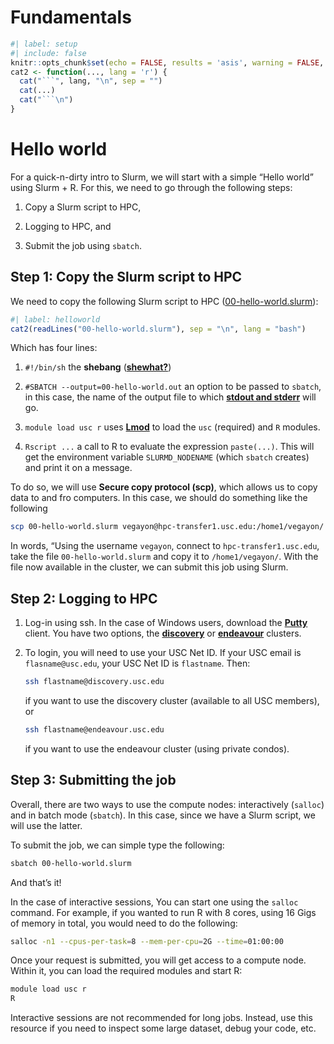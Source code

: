 # Fundamentals

```r
#| label: setup
#| include: false
knitr::opts_chunk$set(echo = FALSE, results = 'asis', warning = FALSE, comment = "")
cat2 <- function(..., lang = 'r') {
  cat("```", lang, "\n", sep = "")
  cat(...)
  cat("```\n")
}
```


# Hello world

For a quick-n-dirty intro to Slurm, we will start with a simple "Hello world"
using Slurm + R. For this, we need to go through the following steps:

1.  Copy a Slurm script to HPC,

2.  Logging to HPC, and

3.  Submit the job using `sbatch`.


## Step 1: Copy the Slurm script to HPC

We need to copy the following Slurm script to HPC ([00-hello-world.slurm](00-hello-world.slurm){target="_blank"}):

```r
#| label: helloworld
cat2(readLines("00-hello-world.slurm"), sep = "\n", lang = "bash")
```

Which has four lines:

1.  `#!/bin/sh` the **shebang** ([**shewhat?**](https://stackoverflow.com/questions/7366775/what-does-the-line-bin-sh-mean-in-a-unix-shell-script))

2.  `#SBATCH --output=00-hello-world.out` an option to be passed to `sbatch`, in
    this case, the name of the output file to which
    [**stdout and stderr**](https://en.wikipedia.org/wiki/Standard_streams) will go.
    
3.  `module load usc r` uses [**Lmod**](https://lmod.readthedocs.io/en/latest/) to load the `usc` (required) and `R`
    modules.
    
4.  `Rscript ...` a call to R to evaluate the expression `paste(...)`. This will
    get the environment variable `SLURMD_NODENAME` (which `sbatch` creates) and
    print it on a message.


To do so, we will use **Secure copy protocol (scp)**, which allows us to copy
data to and fro computers. In this case, we should do something like the following

```bash
scp 00-hello-world.slurm vegayon@hpc-transfer1.usc.edu:/home1/vegayon/
```

In words, "Using the username `vegayon`, connect to `hpc-transfer1.usc.edu`, take
the file `00-hello-world.slurm` and copy it to `/home1/vegayon/`. With the file
now available in the cluster, we can submit this job using Slurm.


## Step 2: Logging to HPC

1.  Log-in using ssh. In the case of Windows users, download the
    [**Putty**](https://www.chiark.greenend.org.uk/~sgtatham/putty/) client. You have
    two options, the
    [**discovery**](https://carc.usc.edu/user-information/user-guides/high-performance-computing/getting-started-discovery)
    or
    [**endeavour**](https://carc.usc.edu/user-information/user-guides/high-performance-computing/getting-started-endeavour)
    clusters.

2.  To login, you will need to use your USC Net ID. If your USC email is
    `flasname@usc.edu`, your USC Net ID is `flastname`. Then:
    
    ``` .bash
    ssh flastname@discovery.usc.edu
    ```
    
    if you want to use the discovery cluster (available to all USC members), or
    
    ``` .bash
    ssh flastname@endeavour.usc.edu
    ```
    
    if you want to use the endeavour cluster (using private condos).


## Step 3: Submitting the job

Overall, there are two ways to use the compute nodes: interactively (`salloc`)
and in batch mode (`sbatch`).  In this case, since we have a Slurm script, we
will use the latter.

To submit the job, we can simple type the following:

```bash
sbatch 00-hello-world.slurm
```

And that's it!

In the case of interactive sessions, You can start one using the `salloc` command.
For example, if you wanted to run R with 8 cores, using 16 Gigs of memory in
total, you would need to do the following:
    
```bash
salloc -n1 --cpus-per-task=8 --mem-per-cpu=2G --time=01:00:00
```

Once your request is submitted, you will get access to a compute node.
Within it, you can load the required modules and start R:

```bash
module load usc r
R
```

Interactive sessions are not recommended for long jobs. Instead, use this
resource if you need to inspect some large dataset, debug your code, etc.
